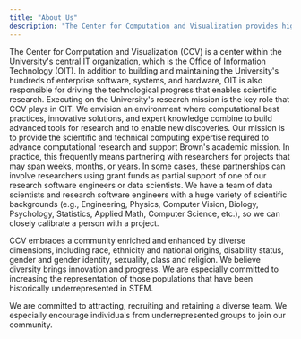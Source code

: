 ```yaml
---
title: "About Us"
description: "The Center for Computation and Visualization provides high-performance computing and visualization services to the Brown community. We also collaborate with researchers on projects across vast range of disciplines."
---
```


<ContentSection title="Office of Information Technology" >
The Center for Computation and Visualization (CCV) is a center within the University's central IT organization, which is the Office of Information Technology (OIT). In addition to building and maintaining the University's hundreds of enterprise software, systems, and hardware, OIT is also responsible for driving the technological progress that enables scientific research. Executing on the University's research mission is the key role that CCV plays in OIT.
</ContentSection>

<ContentSection title="Our Mission" >
We envision an environment where computational best practices, innovative solutions, and expert knowledge combine to build advanced tools for research and to enable new discoveries. Our mission is to provide the scientific and technical computing expertise required to advance computational research and support Brown's academic mission. In practice, this frequently means partnering with researchers for projects that may span weeks, months, or years. In some cases, these partnerships can involve researchers using grant funds as partial support of one of our research software engineers or data scientists. We have a team of data scientists and research software engineers with a huge variety of scientific backgrounds (e.g., Engineering, Physics, Computer Vision, Biology, Psychology, Statistics, Applied Math, Computer Science, etc.), so we can closely calibrate a person with a project.
</ContentSection>

<ContentSection title="Our Team">
<PeopleSection peopleContentPath="content/about/people.yaml" />
</ContentSection>

<ContentSection title="Diversity Statement">

CCV embraces a community enriched and enhanced by diverse dimensions, including race, ethnicity and national origins, disability status, gender and gender identity, sexuality, class and religion. We believe diversity brings innovation and progress. We are especially committed to increasing the representation of those populations that have been historically underrepresented in STEM.  

We are committed to attracting, recruiting and retaining a diverse team. We especially encourage individuals from underrepresented groups to join our community.
</ContentSection>